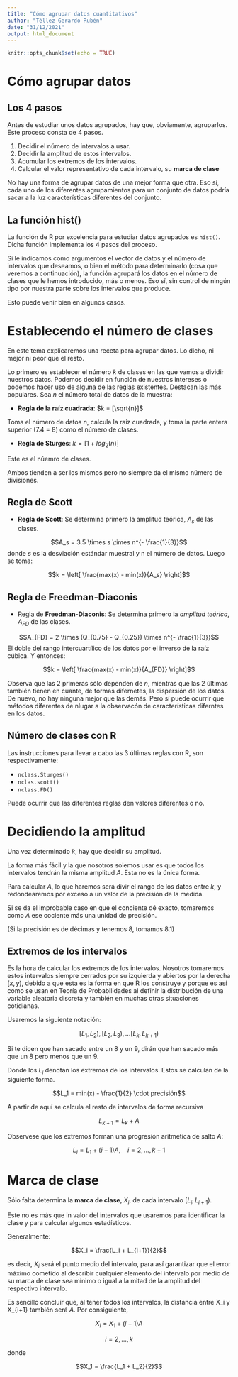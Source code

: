 ---
title: "Cómo agrupar datos cuantitativos"
author: "Téllez Gerardo Rubén"
date: "31/12/2021"
output: html_document
---

```{r setup, include=FALSE}
knitr::opts_chunk$set(echo = TRUE)
```

# Cómo agrupar datos

## Los 4 pasos

Antes de estudiar unos datos agrupados, hay que, obviamente, agruparlos. Este proceso consta de 4 pasos.

1. Decidir el número de intervalos a usar.
2. Decidir la amplitud de estos intervalos.
3. Acumular los extremos de los intervalos.
4. Calcular el valor representativo de cada intervalo, su __marca de clase__


No hay una forma de agrupar datos de una mejor forma que otra. Eso sí, cada uno de los diferentes agrupamientos para un conjunto de datos podría sacar a la luz características diferentes del conjunto.


## La función hist()

La función de R por excelencia para estudiar datos agrupados es `hist()`. Dicha función implementa los 4 pasos del proceso.

Si le indicamos como argumentos el vector de datos y el número de intervalos que deseamos, o bien el método para determinarlo (cosa que veremos a continuación), la función agrupará los datos en el número de clases que le hemos introducido, más o menos. Eso sí, sin control de ningún tipo por nuestra parte sobre los intervalos que produce.

Esto puede venir bien en algunos casos.

# Establecendo el número de clases

En este tema explicaremos una receta para agrupar datos. Lo dicho, ni mejor ni peor que el resto.

Lo primero es establecer el número _k_ de clases en las que vamos a dividir nuestros datos. Podemos decidir en función de nuestros intereses o podemos hacer uso de alguna de las reglas existentes. Destacan las más populares.
Sea _n_ el número total de datos de la muestra:

+ __Regla de la raíz cuadrada__: $k = [\sqrt{n}]$

Toma el número de datos _n_, calcula la raíz cuadrada, y toma la parte entera superior (7.4 = 8) como el número de clases.

+ __Regla de Sturges__: $k = [1 + log_2(n)]$

Este es el núemro de clases.

Ambos tienden a ser los mismos pero no siempre da el mismo número de divisiones.

## Regla de Scott

+ __Regla de Scott__: Se determina primero la amplitud teórica, $A_s$ de las clases.

$$A_s = 3.5 \times s \times n^{- \frac{1}{3}}$$
donde $s$ es la desviación estándar muestral y n el número de datos. Luego se toma:

$$k = \left[ \frac{max(x) - min(x)}{A_s} \right]$$

## Regla de Freedman-Diaconis

+ Regla de __Freedman-Diaconis__: Se determina primero la _amplitud teórica_, $A_{FD}$ de las clases.

$$A_{FD} = 2 \times (Q_{0.75} - Q_{0.25}) \times n^{- \frac{1}{3}}$$
El doble del rango intercuartílico de los datos por el inverso de la raíz cúbica. Y entonces:

$$k = \left[ \frac{max(x) - min(x)}{A_{FD}} \right]$$

Observa que las 2 primeras sólo dependen de _n_, mientras que las 2 últimas también tienen en cuante, de formas difernetes, la dispersión de los datos. De nuevo, no hay ninguna mejor que las demás. Pero sí puede ocurrir que métodos diferentes de nlugar a la observacón de características diferntes en los datos.

## Número de clases con R

Las instrucciones para llevar a cabo las 3 últimas reglas con R, son respectivamente:

+ `nclass.Sturges()`
+ `nclas.scott()`
+ `nclass.FD()`

Puede ocurrir que las diferentes reglas den valores diferentes o no.

# Decidiendo la amplitud

Una vez determinado $k$, hay que decidir su amplitud.

La forma más fácil y la que nosotros solemos usar es que todos los intervalos tendrán la misma amplitud $A$. Esta no es la única forma.

Para calcular $A$, lo que haremos será divir el rango de los datos entre $k$, y redondearemos por exceso a un valor de la precisión de la medida.

Si se da el improbable caso en que el conciente dé exacto, tomaremos como $A$ ese cociente más una unidad de precisión.

(Si la precisión es de décimas y tenemos 8, tomamos 8.1)

## Extremos de los intervalos

Es la hora de calcular los extremos de los intervalos. Nosotros tomaremos estos intervalos siempre cerrados por su izquierda y abiertos por la derecha $[x, y)$, debido a que esta es la forma en que R los construye y porque es así como se usan en Teoría de Probabilidades al definir la distribución de una variable aleatoria discreta y también en muchas otras situaciones cotidianas.

Usaremos la siguiente notación:

$$[L_1, L_2), [L_2, L_3), \dots [L_k, L_{k+1})$$



Si te dicen que han sacado entre un 8 y un 9, dirán que han sacado más que un 8 pero menos que un 9.

Donde los $L_i$ denotan los extremos de los intervalos. Estos se calculan de la siguiente forma.

$$L_1 = min(x) - \frac{1}{2} \cdot precisión$$

A partir de aquí se calcula el resto de intervalos de forma recursiva

$$L_{k+1} = L_k + A$$

Observese que los extremos forman una progresión aritmética de salto $A$:

$$L_i = L_1 + (i - 1)A,\ \ \ \ i = 2, \dots, k+1$$

# Marca de clase

Sólo falta determina la __marca de clase__, $X_i$, de cada intervalo $[L_i,L_{i+1})$.

Este no es más que in valor del intervalos que usaremos para identificar la clase y para calcular algunos estadísticos.

Generalmente:

$$X_i = \frac{L_i + L_{i+1}}{2}$$

es decir, $X_i$ será el punto medio del intervalo, para así garantizar que el error máximo cometido al describir cualquier elemento del intervalo por medio de su marca de clase sea mínimo o igual a la mitad de la amplitud del respectivo intervalo.

Es sencillo concluir que, al tener todos los intervalos, la distancia entre X_i y X_{i+1} también será $A$. Por consiguiente,

$$X_i = X_1 + (i - 1)A$$

$$i = 2,  \dots, k$$

donde

$$X_1 = \frac{L_1 + L_2}{2}$$






